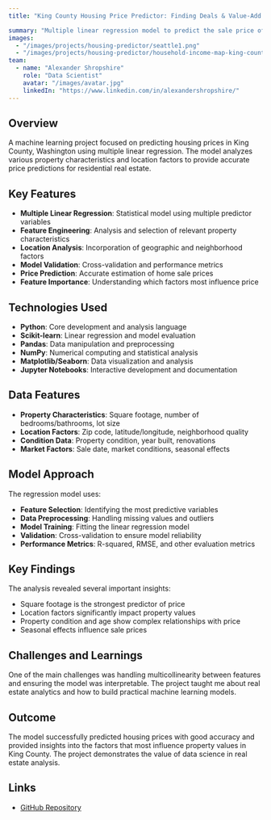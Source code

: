 ```yaml
---
title: "King County Housing Price Predictor: Finding Deals & Value-Add Opps via Multivariate Linear Regression"

summary: "Multiple linear regression model to predict the sale price of homes in King County, WA using various property and location features."
images:
  - "/images/projects/housing-predictor/seattle1.png"
  - "/images/projects/housing-predictor/household-income-map-king-county-wa.png"
team:
  - name: "Alexander Shropshire"
    role: "Data Scientist"
    avatar: "/images/avatar.jpg"
    linkedIn: "https://www.linkedin.com/in/alexandershropshire/"
---
```


## Overview

A machine learning project focused on predicting housing prices in King County, Washington using multiple linear regression. The model analyzes various property characteristics and location factors to provide accurate price predictions for residential real estate.

## Key Features

- **Multiple Linear Regression**: Statistical model using multiple predictor variables
- **Feature Engineering**: Analysis and selection of relevant property characteristics
- **Location Analysis**: Incorporation of geographic and neighborhood factors
- **Model Validation**: Cross-validation and performance metrics
- **Price Prediction**: Accurate estimation of home sale prices
- **Feature Importance**: Understanding which factors most influence price

## Technologies Used

- **Python**: Core development and analysis language
- **Scikit-learn**: Linear regression and model evaluation
- **Pandas**: Data manipulation and preprocessing
- **NumPy**: Numerical computing and statistical analysis
- **Matplotlib/Seaborn**: Data visualization and analysis
- **Jupyter Notebooks**: Interactive development and documentation

## Data Features

- **Property Characteristics**: Square footage, number of bedrooms/bathrooms, lot size
- **Location Factors**: Zip code, latitude/longitude, neighborhood quality
- **Condition Data**: Property condition, year built, renovations
- **Market Factors**: Sale date, market conditions, seasonal effects

## Model Approach

The regression model uses:
- **Feature Selection**: Identifying the most predictive variables
- **Data Preprocessing**: Handling missing values and outliers
- **Model Training**: Fitting the linear regression model
- **Validation**: Cross-validation to ensure model reliability
- **Performance Metrics**: R-squared, RMSE, and other evaluation metrics

## Key Findings

The analysis revealed several important insights:
- Square footage is the strongest predictor of price
- Location factors significantly impact property values
- Property condition and age show complex relationships with price
- Seasonal effects influence sale prices

## Challenges and Learnings

One of the main challenges was handling multicollinearity between features and ensuring the model was interpretable. The project taught me about real estate analytics and how to build practical machine learning models.

## Outcome

The model successfully predicted housing prices with good accuracy and provided insights into the factors that most influence property values in King County. The project demonstrates the value of data science in real estate analysis.

## Links

- [GitHub Repository](https://github.com/as6140/kingcountyWA_home_price_predictor) 